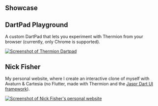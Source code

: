## Showcase

## DartPad Playground

A custom DartPad that lets you experiment with Thermion from your browser (currently, only Chrome is supported).

[![Screenshot of Thermion Dartpad](images/dartpad.thermion.dev_.png)](https://dartpad.thermion.dev)

## Nick Fisher 

My personal website, where I create an interactive clone of myself with Avaturn & Cartesia (no Flutter, made with Thermion and the [Jaspr Dart UI framework](https://github.com/schultek/jaspr)).

[![Screenshot of Nick Fisher's personal website](images/nick-fisher.com.png)](https://nick-fisher.com)



